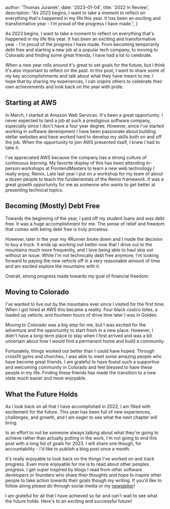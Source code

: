 
  author: 'Thomas Juranek',
  date: '2023-01-04',
  title: '2022 In Review',
  description:
    "As 2023 begins, I want to take a moment to reflect on everything that's happened in my life this year. It has been an exciting and transformative year - I'm proud of the progress I have made.",
}


As 2023 begins, I want to take a moment to reflect on everything that's happened in my life this year. It has been an exciting and transformative year - I'm proud of the progress I have made. From becoming temporarily debt free and starting a new job at a popular tech company, to moving to Colorado and finding some great friends, I have had a lot to celebrate.

When a new year rolls around it's great to set goals for the future, but I think it's also important to reflect on the past. In this post, I want to share some of my key accomplishments and talk about what they have meant to me. I hope that by sharing my experiences, I can inspire others to celebrate their own achievements and look back on the year with pride.

## Starting at AWS

In March, I started at Amazon Web Services. It's been a great opportunity. I never expected to land a job at such a prestigious software company, especially since I don't have a four year degree. However, since I've started working in software development I have been passionate about building stellar websites and have worked hard to develop my skills both on and off the job. When the opportunity to join AWS presented itself, I knew I had to take it.

I've appreciated AWS because the company has a strong culture of continuous learning. My favorite display of this has been attending in-person workshops at FrontendMasters to learn a new web technology I really enjoy, Remix. Late last year I put on a workshop for my team of about a dozen people to teach the fundamentals of the Remix framework. It was a great growth opportunity for me as someone who wants to get better at presenting technical topics.

## Becoming (Mostly) Debt Free

Towards the beginning of the year, I paid off my student loans and was debt free. It was a huge accomplishment for me. The sense of relief and freedom that comes with being debt free is truly priceless.

However, later in the year my 4Runner broke down and I made the decision to buy a truck. It ends up working out better now that I drive out to the mountains much more frequently, and I love being able to haul skis out without an issue. While I'm not technically debt free anymore, I'm looking forward to paying the new vehicle off in a very reasonable amount of time and am excited explore the mountains with it.

Overall, strong progress made towards my goal of financial freedom.

## Moving to Colorado

I've wanted to live out by the mountains ever since I visited for the first time. When I got hired at AWS this became a reality. Four black costco totes, a loaded up vehicle, and fourteen hours of drive time later I was in Golden.

Moving to Colorado was a big step for me, but I was excited for the adventure and the opportunity to start fresh in a new place. However, I didn't have a long-term place to stay when I first arrived and was a bit uncertain about how I would find a permanent home and build a community.

Fortunately, things worked out better than I could have hoped. Through crossfit gyms and churches, I was able to meet some amazing people who have become great friends. I am grateful to have found such a supportive and welcoming community in Colorado and feel blessed to have these people in my life. Finding these friends has made the transition to a new state much easier and more enjoyable.

## What the Future Holds

As I look back on all that I have accomplished in 2022, I am filled with excitement for the future. This year has been full of new experiences, challenges, and growth, and I am eager to see what the next chapter will bring.

In an effort to not be someone always talking about what they're going to achieve rather than actually putting in the work, I'm not going to end this post with a long list of goals for 2023. I will share one though, for accountability - I'd like to publish a blog post once a month.

It's really enjoyable to look back on the things I've worked on and track progress. Even more enjoyable for me is to read about other peoples progress. I get super inspired by blogs I read from other software developers or founders who share their thoughts and hope to inspire other people to take action towards their goals though my writing. If you'd like to follow along please do through social media or my [newsletter](http://thomasjuranek.com/#newsletter)!

I am grateful for all that I have achieved so far and can't wait to see what the future holds. Here's to an exciting and successful future!
